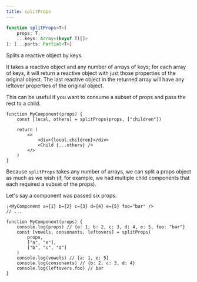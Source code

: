 ---
title: splitProps
---

```ts
function splitProps<T>(
	props: T,
	...keys: Array<(keyof T)[]>
): [...parts: Partial<T>]

```

Splits a reactive object by keys.

It takes a reactive object and any number of arrays of keys; for each array of keys, it will return a reactive object with just those properties of the original object. 
The last reactive object in the returned array will have any leftover properties of the original object.

This can be useful if you want to consume a subset of props and pass the rest to a child.

```tsx
function MyComponent(props) {
	const [local, others] = splitProps(props, ["children"])

	return (
		<>
			<div>{local.children}</div>
			<Child {...others} />
		</>
	)
}
```

Because `splitProps` takes any number of arrays, we can split a props object as much as we wish (if, for example, we had multiple child components that each required a subset of the props).

Let's say a component was passed six props:

```tsx
;<MyComponent a={1} b={2} c={3} d={4} e={5} foo="bar" />
// ...

function MyComponent(props) {
	console.log(props) // {a: 1, b: 2, c: 3, d: 4, e: 5, foo: "bar"}
	const [vowels, consonants, leftovers] = splitProps(
		props,
		["a", "e"],
		["b", "c", "d"]
	)
	console.log(vowels) // {a: 1, e: 5}
	console.log(consonants) // {b: 2, c: 3, d: 4}
	console.log(leftovers.foo) // bar
}
```
